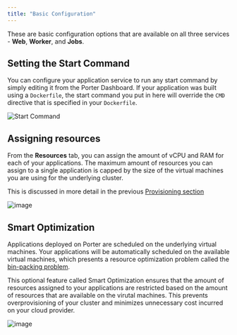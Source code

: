 ```yaml
---
title: "Basic Configuration"
---
```


These are basic configuration options that are available on all three services - **Web**, **Worker**, and **Jobs**. 

## Setting the Start Command

You can configure your application service to run any start command by simply editing it from the Porter Dashboard. If your application was built using a `Dockerfile`, the start command you put in here will override the
`CMD` directive that is specified in your `Dockerfile`.

![Start Command](/images/configure/start-command.png)

## Assigning resources

From the **Resources** tab, you can assign the amount of vCPU and RAM for each of your applications. The maximum amount of resources you can assign to a single application is capped by the size of the virtual machines you are using for the underlying cluster.

This is discussed in more detail in the previous [Provisioning section](/standard/getting-started/provisioning-infrastructure#faq)

![image](/images/configure/assigning-resources.png)

## Smart Optimization

Applications deployed on Porter are scheduled on the underlying virtual machines. Your applications will be automatically scheduled on the available virtual machines, which presents a resource optimization problem called the [bin-packing problem](https://en.wikipedia.org/wiki/Bin_packing_problem).

This optional feature called Smart Optimization ensures that the amount of resources assigned to your applications are restricted based on the amount of resources 
that are available on the virutal machines. This prevents overprovisioning of your cluster and minimizes unnecessary cost incurred on your cloud provider.

![image](/images/configure/smart-optimization.png)